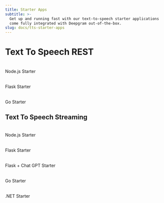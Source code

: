 ```yaml
---
title: Starter Apps
subtitle: >-
  Get up and running fast with our text-to-speech starter applications which
  come fully integrated with Deepgram out-of-the-box.
slug: docs/tts-starter-apps
---
```



# Text To Speech REST

<CardGroup cols={3}>
<Card title="" href="https://github.com/deepgram-starters/text-to-speech-starter-node">
  <img src="https://fern-image-hosting.s3.us-east-1.amazonaws.com/deepgram/js-green.svg" width="5rem" height="5rem"/>
  
  
  Node.js Starter
</Card>

<Card title="" href="https://github.com/deepgram-starters/text-to-speech-starter-python">
  <img src="https://fern-image-hosting.s3.us-east-1.amazonaws.com/deepgram/flask.svg" width="5rem" height="5rem"/>
  
  
  Flask Starter
</Card>

<Card title="" href="https://github.com/deepgram-starters/text-to-speech-starter-go">
  <img src="https://fern-image-hosting.s3.us-east-1.amazonaws.com/deepgram/go.svg" width="5rem" height="5rem"/>
  
  
  Go Starter
</Card>
</CardGroup>

## Text To Speech Streaming

<CardGroup cols={3}>
<Card title="" href="https://github.com/deepgram-starters/node-live-text-to-speech">
  <img src="https://fern-image-hosting.s3.us-east-1.amazonaws.com/deepgram/js-green.svg" width="5rem" height="5rem"/>
  
  
  Node.js Starter
</Card>

<Card title="" href="https://github.com/deepgram-starters/flask-live-text-to-speech">
  <img src="https://fern-image-hosting.s3.us-east-1.amazonaws.com/deepgram/flask.svg" width="5rem" height="5rem"/>
  
  
  Flask Starter
</Card>

<Card title="" href="https://github.com/deepgram-starters/flask-chatgpt-live-text-to-speech">
  <img src="https://fern-image-hosting.s3.us-east-1.amazonaws.com/deepgram/flask.svg" width="5rem" height="5rem"/>
  
  
  Flask + Chat GPT Starter
</Card>

<Card title="" href="https://github.com/deepgram-starters/go-live-text-to-speech">
  <img src="https://fern-image-hosting.s3.us-east-1.amazonaws.com/deepgram/go.svg" width="5rem" height="5rem"/>
  
  
  Go Starter
</Card>

<Card title="" href="https://github.com/deepgram-starters/dotnet-live-text-to-speech">
  <img src="https://fern-image-hosting.s3.us-east-1.amazonaws.com/deepgram/net.svg" width="5rem" height="5rem"/>
  
  
  .NET Starter
</Card>
</CardGroup>